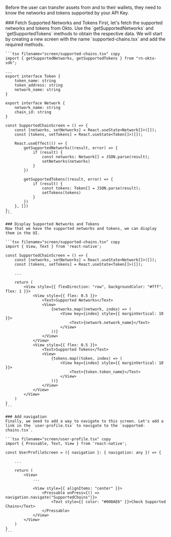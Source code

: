 
Before the user can transfer assets from and to their wallets, they need to know the networks and tokens supported by your API Key.

<Steps>
    ### Fetch Supported Networks and Tokens
    First, let's fetch the supported networks and tokens from Okto. Use the `getSupportedNetworks` and `getSupportedTokens` methods to obtain the respective data.
    We will start by creating a new screen with the name `supported-chains.tsx` and add the required methods.

    ```tsx filename="screen/supported-chains.tsx" copy
    import { getSupportedNetworks, getSupportedTokens } from "rn-okto-sdk";

    ...
    export interface Token {
        token_name: string
        token_address: string
        network_name: string
    }

    export interface Network {
        network_name: string
        chain_id: string
    }

    const SupportedChainScreen = () => {
        const [networks, setNetworks] = React.useState<Network[]>([]);
        const [tokens, setTokens] = React.useState<Token[]>([]);

        React.useEffect(() => {
            getSupportedNetworks((result, error) => {
                if (result) {
                    const networks: Network[] = JSON.parse(result);
                    setNetworks(networks)
                }
            })

            getSupportedTokens((result, error) => {
                if (result) {
                    const tokens: Token[] = JSON.parse(result);
                    setTokens(tokens)
                }
            })
        }, [])
    };
    ```

    ### Display Supported Networks and Tokens
    Now that we have the supported networks and tokens, we can display them in the UI.

    ```tsx filename="screen/supported-chains.tsx" copy
    import { View, Text } from 'react-native';

    const SupportedChainScreen = () => {
        const [networks, setNetworks] = React.useState<Network[]>([]);
        const [tokens, setTokens] = React.useState<Token[]>([]);
        
        ...

        return (
            <View style={{ flexDirection: "row", backgroundColor: "#fff", flex: 1 }}>
                <View style={{ flex: 0.5 }}>
                    <Text>Supported Networks</Text>
                    <View>
                        {networks.map((network, index) => (
                            <View key={index} style={{ marginVertical: 10 }}>
                                <Text>{network.network_name}</Text>
                            </View>
                        ))}
                    </View>
                </View>
                <View style={{ flex: 0.5 }}>
                    <Text>Supported Tokens</Text>
                    <View>
                        {tokens.map((token, index) => (
                            <View key={index} style={{ marginVertical: 10 }}>
                                <Text>{token.token_name}</Text>
                            </View>
                        ))}
                    </View>
                </View>
            </View>
        )
    }
    ```

    ### Add navigation
    Finally, we need to add a way to navigate to this screen. Let's add a link in the `user-profile.tsx` to navigate to the `supported-chains.tsx`.

    ```tsx filename="screen/user-profile.tsx" copy
    import { Pressable, Text, View } from 'react-native';

    const UserProfileScreen = ({ navigation }: { navigation: any }) => {
        
        ...
        
        return (
            <View>
                ...

                <View style={{ alignItems: "center" }}>
                    <Pressable onPress={() => navigation.navigate("SupportedChains")}>
                        <Text style={{ color: "#008AE6" }}>Check Supported Chains</Text>
                    </Pressable>
                </View>
            </View>
        )
    }
    ```
</Steps>

